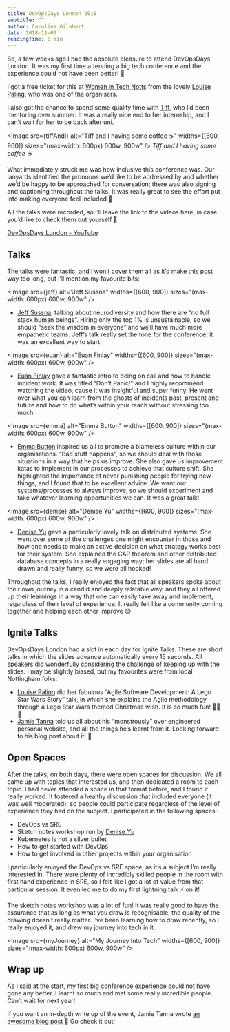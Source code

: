 ```yaml
---
title: DevOpsDays London 2018
subtitle: ""
author: Carolina Gilabert
date: 2018-11-05
readingTime: 5 min
---
```



So, a few weeks ago I had the absolute pleasure to attend DevOpsDays London. It was my first time attending a big tech conference and the experience could not have been better! 🙂

I got a free ticket for this at [Women in Tech Notts](https://www.meetup.com/Women-In-Tech-Nottingham/) from the lovely [Louise Paling](https://twitter.com/short_louise), who was one of the organisers.

I also got the chance to spend some quality time with [Tiff](https://twitter.com/tiffanyannl98), who I’d been mentoring over summer. It was a really nice end to her internship, and I can’t wait for her to be back after uni.

<Image
  src={tiffAndI}
  alt="Tiff and I having some coffee ☕️"
  widths={[600, 900]}
  sizes="(max-width: 600px) 600w, 900w"
/>
_Tiff and I having some coffee ☕️_

What immediately struck me was how inclusive this conference was. Our lanyards identified the pronouns we’d like to be addressed by and whether we’d be happy to be approached for conversation; there was also signing and captioning throughout the talks. It was really great to see the effort put into making everyone feel included 💖

All the talks were recorded, so I’ll leave the link to the videos here, in case you’d like to check them out yourself 🙂

[DevOpsDays London - YouTube](https://www.youtube.com/channel/UCNIOHOhgmypXQdkviMvMiSQ)

## Talks

The talks were fantastic, and I won’t cover them all as it’d make this post way too long, but I’ll mention my favourite bits:

<Image
  src={jeff}
  alt="Jeff Sussna"
  widths={[600, 900]}
  sizes="(max-width: 600px) 600w, 900w"
/>

- [Jeff Sussna](https://twitter.com/jeffsussna), talking about neurodiversity and how there are “no full stack human beings”. Hiring only the top 1% is unsustainable, so we should “seek the wisdom in everyone” and we’ll have much more empathetic teams.
  Jeff’s talk really set the tone for the conference, it was an excellent way to start.

<Image
  src={euan}
  alt="Euan Finlay"
  widths={[600, 900]}
  sizes="(max-width: 600px) 600w, 900w"
/>

- [Euan Finlay](https://twitter.com/efinlay24) gave a fantastic intro to being on call and how to handle incident work. It was titled “Don’t Panic!” and I highly recommend watching the video, cause it was insightful and super funny. He went over what you can learn from the ghosts of incidents past, present and future and how to do what’s within your reach without stressing too much.

<Image
  src={emma}
  alt="Emma Button"
  widths={[600, 900]}
  sizes="(max-width: 600px) 600w, 900w"
/>

- [Emma Button](https://twitter.com/growerofawesome) inspired us all to promote a blameless culture within our organisations. “Bad stuff happens”, so we should deal with those situations in a way that helps us improve. She also gave us improvement katas to implement in our processes to achieve that culture shift. She highlighted the importance of never punishing people for trying new things, and I found that to be excellent advice. We want our systems/processes to always improve, so we should experiment and take whatever learning opportunities we can. It was a great talk!

<Image
  src={denise}
  alt="Denise Yu"
  widths={[600, 900]}
  sizes="(max-width: 600px) 600w, 900w"
/>

- [Denise Yu](https://twitter.com/deniseyu21) gave a particularly lovely talk on distributed systems. She went over some of the challenges one might encounter in those and how one needs to make an active decision on what strategy works best for their system. She explained the CAP theorem and other distributed database concepts in a really engaging way; her slides are all hand drawn and really funny, so we were all hooked!

Throughout the talks, I really enjoyed the fact that all speakers spoke about their own journey in a candid and deeply relatable way, and they all offered up their learnings in a way that one can easily take away and implement, regardless of their level of experience. It really felt like a community coming together and helping each other improve 😊

## Ignite Talks

DevOpsDays London had a slot in each day for Ignite Talks. These are short talks in which the slides advance automatically every 15 seconds. All speakers did wonderfully considering the challenge of keeping up with the slides.
I may be slightly biased, but my favourites were from local Nottingham folks:

- [Louise Paling](https://twitter.com/short_louise) did her fabulous “Agile Software Development: A Lego Star Wars Story” talk, in which she explains the Agile methodology through a Lego Star Wars themed Christmas wish. It is so much fun! 🎅🎄🚀
- [Jamie Tanna](https://twitter.com/JamieTanna) told us all about his “monstrously” over engineered personal website, and all the things he’s learnt from it. Looking forward to his blog post about it! 🙂

## Open Spaces

After the talks, on both days, there were open spaces for discussion. We all came up with topics that interested us, and then dedicated a room to each topic. I had never attended a space in that format before, and I found it really worked. It fostered a healthy discussion that included everyone (it was well moderated), so people could participate regardless of the level of experience they had on the subject. I participated in the following spaces:

- DevOps vs SRE
- Sketch notes workshop run by [Denise Yu](https://twitter.com/deniseyu21)
- Kubernetes is not a silver bullet
- How to get started with DevOps
- How to get involved in other projects within your organisation

I particularly enjoyed the DevOps vs SRE space, as it’s a subject I’m really interested in. There were plenty of incredibly skilled people in the room with first hand experience in SRE, so I felt like I got a lot of value from that particular session. It even led me to do my first lightning talk ⚡️ on it!

The sketch notes workshop was a lot of fun! It was really good to have the assurance that as long as what you draw is recognisable, the quality of the drawing doesn’t really matter. I’ve been learning how to draw recently, so I really enjoyed it, and drew my journey into tech in it:

<Image
  src={myJourney}
  alt="My Journey Into Tech"
  widths={[600, 900]}
  sizes="(max-width: 600px) 600w, 900w"
/>

## Wrap up

As I said at the start, my first big conference experience could not have gone any better. I learnt so much and met some really incredible people. Can’t wait for next year!

If you want an in-depth write up of the event, Jamie Tanna wrote [an awesome blog post](https://www.jvt.me/posts/2018/10/25/devopsdays-london-2018/) 🙂 Go check it out!
